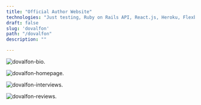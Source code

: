 ```yaml
---
title: "Official Author Website"
technologies: "Just testing, Ruby on Rails API, React.js, Heroku, Flexbox"
draft: false
slug: 'dovalfon'
path: "/dovalfon"
description: ""

---
```


![dovalfon-bio](https://res.cloudinary.com/litall/image/upload/v1591986046/litallevin/dovalfon-biopage_vdgk6g.png).

![dovalfon-homepage](https://res.cloudinary.com/litall/image/upload/v1591986046/litallevin/dovallfon-homepage_sc8gr2.png).

![dovalfon-interviews](https://res.cloudinary.com/litall/image/upload/v1591986046/litallevin/dovalfon-interviewspage_mlanfb.png).

![dovalfon-reviews](https://res.cloudinary.com/litall/image/upload/v1591986048/litallevin/dovalfon-reviews_lfc9nu.png).